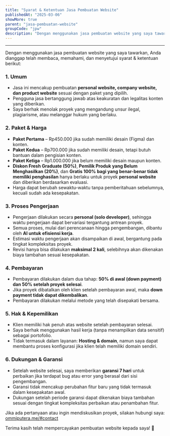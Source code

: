 ```yaml
---
title: "Syarat & Ketentuan Jasa Pembuatan Website"
publishedAt: "2025-03-06"
showMore: true
parent: "jasa-pembuatan-website"
groupCode: "jpw"
description: "Dengan menggunakan jasa pembuatan website yang saya tawarkan, Anda dianggap telah membaca.."
---
```


---

Dengan menggunakan jasa pembuatan website yang saya tawarkan, Anda dianggap telah membaca, memahami, dan menyetujui syarat & ketentuan berikut:

### **1. Umum**

- Jasa ini mencakup pembuatan **personal website, company website, dan product website** sesuai dengan paket yang dipilih.
- Pengguna jasa bertanggung jawab atas keakuratan dan legalitas konten yang diberikan.
- Saya berhak menolak proyek yang mengandung unsur ilegal, plagiarisme, atau melanggar hukum yang berlaku.

### **2. Paket & Harga**

- **Paket Pertama** – Rp450.000 jika sudah memiliki desain (Figma) dan konten.
- **Paket Kedua** – Rp700.000 jika sudah memiliki desain, tetapi butuh bantuan dalam pengisian konten.
- **Paket Ketiga** – Rp1.000.000 jika belum memiliki desain maupun konten.
- **Diskon Fresh Graduate (50%)**, **Pemilik Produk yang Belum Menghasilkan (20%)**, dan **Gratis 100% bagi yang benar-benar tidak memiliki penghasilan** hanya berlaku untuk proyek **personal website** dan diberikan berdasarkan evaluasi.
- Harga dapat berubah sewaktu-waktu tanpa pemberitahuan sebelumnya, kecuali sudah ada kesepakatan.

### **3. Proses Pengerjaan**

- Pengerjaan dilakukan secara **personal (solo developer)**, sehingga waktu pengerjaan dapat bervariasi tergantung antrean proyek.
- Semua proses, mulai dari perencanaan hingga pengembangan, dibantu oleh **AI untuk efisiensi kerja**.
- Estimasi waktu pengerjaan akan disampaikan di awal, bergantung pada tingkat kompleksitas proyek.
- Revisi hanya bisa dilakukan **maksimal 2 kali**, selebihnya akan dikenakan biaya tambahan sesuai kesepakatan.

### **4. Pembayaran**

- Pembayaran dilakukan dalam dua tahap: **50% di awal (down payment) dan 50% setelah proyek selesai**.
- Jika proyek dibatalkan oleh klien setelah pembayaran awal, maka **down payment tidak dapat dikembalikan**.
- Pembayaran dilakukan melalui metode yang telah disepakati bersama.

### **5. Hak & Kepemilikan**

- Klien memiliki hak penuh atas website setelah pembayaran selesai.
- Saya berhak menggunakan hasil kerja (tanpa menampilkan data sensitif) sebagai portofolio.
- Tidak termasuk dalam layanan: **Hosting & domain**, namun saya dapat membantu proses konfigurasi jika klien telah memiliki domain sendiri.

### **6. Dukungan & Garansi**

- Setelah website selesai, saya memberikan **garansi 7 hari** untuk perbaikan jika terdapat bug atau error yang berasal dari sisi pengembangan.
- Garansi tidak mencakup perubahan fitur baru yang tidak termasuk dalam kesepakatan awal.
- Dukungan setelah periode garansi dapat dikenakan biaya tambahan sesuai dengan tingkat kompleksitas perbaikan atau penambahan fitur.

Jika ada pertanyaan atau ingin mendiskusikan proyek, silakan hubungi saya: [ommiputera.me/#contact](https://www.ommiputera.me/#contact)

Terima kasih telah mempercayakan pembuatan website kepada saya! 🚀
